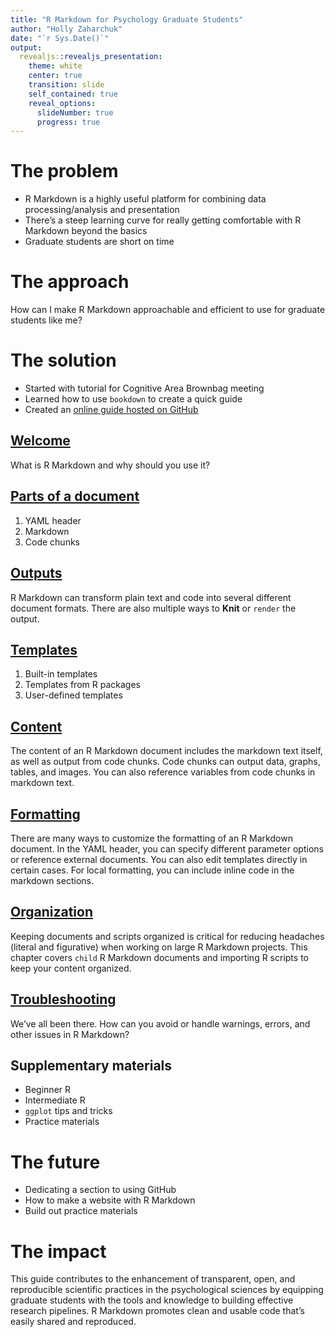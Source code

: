 ```yaml
---
title: "R Markdown for Psychology Graduate Students"
author: "Holly Zaharchuk"
date: "`r Sys.Date()`"
output: 
  revealjs::revealjs_presentation:
    theme: white
    center: true
    transition: slide
    self_contained: true
    reveal_options:
      slideNumber: true
      progress: true
---
```


# The problem

- R Markdown is a highly useful platform for combining data processing/analysis and presentation
- There's a steep learning curve for really getting comfortable with R Markdown beyond the basics
- Graduate students are short on time

# The approach

How can I make R Markdown approachable and efficient to use for graduate students like me?

# The solution

- Started with tutorial for Cognitive Area Brownbag meeting
- Learned how to use `bookdown` to create a quick guide
- Created an [online guide hosted on GitHub](https://hollzzar.github.io/rmarkdown-guide/)

## [Welcome](https://hollzzar.github.io/rmarkdown-guide/index.html)

What is R Markdown and why should you use it?

## [Parts of a document](https://hollzzar.github.io/rmarkdown-guide/intro.html)

1. YAML header
2. Markdown
3. Code chunks

## [Outputs](https://hollzzar.github.io/rmarkdown-guide/output.html)

R Markdown can transform plain text and code into several different document formats. There are also multiple ways to **Knit** or `render` the output.

## [Templates](https://hollzzar.github.io/rmarkdown-guide/template.html)

1. Built-in templates
2. Templates from R packages
3. User-defined templates

## [Content](https://hollzzar.github.io/rmarkdown-guide/content.html)

The content of an R Markdown document includes the markdown text itself, as well as output from code chunks. Code chunks can output data, graphs, tables, and images. You can also reference variables from code chunks in markdown text.

## [Formatting](https://hollzzar.github.io/rmarkdown-guide/format.html)

There are many ways to customize the formatting of an R Markdown document. In the YAML header, you can specify different parameter options or reference external documents. You can also edit templates directly in certain cases. For local formatting, you can include inline code in the markdown sections.

## [Organization](https://hollzzar.github.io/rmarkdown-guide/organization.html)

Keeping documents and scripts organized is critical for reducing headaches (literal and figurative) when working on large R Markdown projects. This chapter covers `child` R Markdown documents and importing R scripts to keep your content organized.

## [Troubleshooting](https://hollzzar.github.io/rmarkdown-guide/trouble.html)

We've all been there. How can you avoid or handle warnings, errors, and other issues in R Markdown?

## Supplementary materials

- Beginner R
- Intermediate R
- `ggplot` tips and tricks
- Practice materials

# The future

- Dedicating a section to using GitHub
- How to make a website with R Markdown
- Build out practice materials

# The impact

This guide contributes to the enhancement of transparent, open, and reproducible scientific practices in the psychological sciences by equipping graduate students with the tools and knowledge to building effective research pipelines. R Markdown promotes clean and usable code that's easily shared and reproduced.